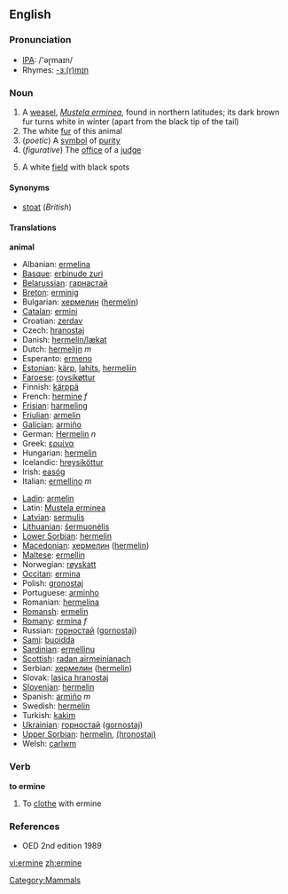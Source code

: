 ==English==

===Pronunciation===
*[[w:IPA|IPA]]: /'əɽmaɪn/
*Rhymes: [[Rhymes:English:-ɜː(r)mɪn|-ɜː(r)mɪn]]

===Noun===
{{wikipedia}}
{{en-noun}}

# A [[weasel]], ''[[Mustela erminea]]'', found in northern latitudes; its dark brown fur turns white in winter (apart from the black tip of the tail)
# The white [[fur]] of this animal
#(''poetic'') A [[symbol]] of [[purity]]
#(''figurative'') The [[office]] of a [[judge]]
#{{heraldry}} A white [[field]] with black spots

====Synonyms====

*[[stoat]] (''British'')

====Translations====
'''animal'''
{{top}}
*Albanian: [[ermelina]]
*[[Basque]]: [[erbinude zuri]]
*[[Belarussian]]: [[гарнастай]]
*[[Breton]]: [[erminig]]
*Bulgarian: [[хермелин]] ([[hermelin]])
*[[Catalan]]: [[ermini]]
*Croatian: [[zerdav]]
*Czech: [[hranostaj]]
*Danish: [[hermelin/lækat]]
*Dutch: [[hermelijn]] ''m''
*Esperanto: [[ermeno]]
*[[Estonian]]: [[kärp]], [[lahits]], [[hermeliin]]
*[[Faroese]]: [[roysikøttur]]
*Finnish: [[kärppä]]
*French: [[hermine]] ''f''
*[[Frisian]]: [[harmeling]]
*[[Friulian]]: [[armelin]]
*[[Galician]]: [[armiño]]
*German: [[Hermelin]] ''n''
*Greek: [[ερμίνα]] '' ''
*Hungarian: [[hermelin]]
*Icelandic: [[hreysiköttur]]
*Irish: [[easóg]]
*Italian: [[ermellino]] ''m''
{{mid}}
*[[Ladin]]: [[armelin]]
*Latin: [[Mustela erminea]] '' ''
*[[Latvian]]: [[sermulis]]
*[[Lithuanian]]: [[šermuonėlis]]
*[[Lower Sorbian]]: [[hermelin]]
*[[Macedonian]]: [[хермелин]] ([[hermelin]])
*[[Maltese]]: [[ermellin]]
*Norwegian: [[røyskatt]]
*[[Occitan]]: [[ermina]]
*Polish: [[gronostaj]] '' ''
*Portuguese: [[arminho]] {{m}}
*Romanian: [[hermelina]]
*[[Romansh]]: [[ermelin]]
*[[Romany]]: [[ermina]] ''f''
*Russian: [[горностай]] ([[gornostaj]]) '' ''
*[[Sami]]: [[buoidda]]
*[[Sardinian]]: [[ermellinu]]
*[[Scottish]]: [[radan airmeinianach]]
*Serbian: [[хермелин]] ([[hermelin]])
*Slovak: [[lasica hranostaj]]
*[[Slovenian]]: [[hermelin]]
*Spanish: [[armiño]] ''m''
*Swedish: [[hermelin]]
*Turkish: [[kakim]]
*[[Ukrainian]]: [[горностай]] ([[gornostaj]])
*[[Upper Sorbian]]: [[hermelin]], [[(hronostaj)]]
*Welsh: [[carlwm]]
{{bottom}}

===Verb===
'''to ermine'''

# To [[clothe]] with ermine

===References===
*OED 2nd edition 1989

[[Category:Mammals]]

[[vi:ermine]]
[[zh:ermine]]